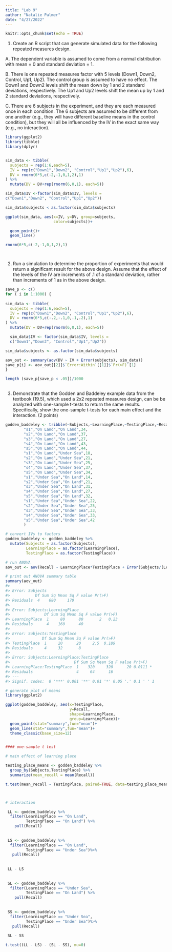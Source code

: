 ```yaml
---
title: "Lab 9"
author: "Natalie Palmer"
date: "4/27/2022"
---
```


```r
knitr::opts_chunk$set(echo = TRUE)
```

1. Create an R script that can generate simulated data for the following repeated 
measures design.

A. The dependent variable is assumed to come from a normal distribution with mean = 0 and standard deviation = 1.

B. There is one repeated measures factor with 5 levels (Down1, Down2, Control, Up1, Up2). The control group is assumed to have no effect. The Down1 and Down2 levels shift the mean down by 1 and 2 standard deviations, respectively. The Up1 and Up2 levels shift the mean up by 1 and 2 standard deviations, respectively.

C. There are 6 subjects in the experiment, and they are each measured once in each condition. The 6 subjects are assumed to be different from one another (e.g., they will have different baseline means in the control condition), but they will all be influenced by the IV in the exact same way (e.g., no interaction).


```r
library(ggplot2)
library(tibble)
library(dplyr)


sim_data <- tibble(
  subjects = rep(1:6,each=5),
  IV = rep(c("Down1","Down2", "Control","Up1","Up2"),6),
  DV = rnorm(6*5,c(-2,-1,0,1,2),1)
) %>%
  mutate(DV = DV+rep(rnorm(6,0,1), each=5))

sim_data$IV <-factor(sim_data$IV, levels = 
c("Down1","Down2", "Control","Up1","Up2"))

sim_data$subjects < as.factor(sim_data$subjects) 

ggplot(sim_data, aes(x=IV, y=DV, group=subjects,
                     color=subjects))+

  geom_point()+
  geom_line()

rnorm(6*5,c(-2,-1,0,1,2),1)




```


2. Run a simulation to determine the proportion of experiments that would return a significant result for the above design. Assume that the effect of the levels of the IV are increments of .1 of a standard deviation, rather than increments of 1 as in the above design.

```r

save_p <- c()
for ( i in 1:1000) {
  
sim_data <- tibble(
  subjects = rep(1:6,each=5),
  IV = rep(c("Down1","Down2", "Control","Up1","Up2"),6),
  DV = rnorm(6*5,c(-.2,-.1,0,.1,.2),1)
) %>%
  mutate(DV = DV+rep(rnorm(6,0,1), each=5))

  sim_data$IV <- factor(sim_data$IV, levels =
  c("Down1","Down2", "Control","Up1","Up2"))

sim_data$subjects <- as.factor(sim_data$subjects)

aov_out <- summary(aov(DV ~ IV + Error(subjects), sim_data))
save_p[i] <- aov_out[[2]]$`Error:Within`[[1]]$`Pr(>F)`[1]
}  

length (save_p[save_p < .05])/1000
                  
```

3. Demonstrate that the Godden and Baddeley example data from the textbook (19.5), which used a 2x2 repeated measures design, can be be analyzed with one-sample t-tests to return the same results. Specifically, show the one-sample t-tests for each main effect and the interaction. (2 points)

```r

godden_baddeley <- tribble(~Subjects,~LearningPlace,~TestingPlace,~Recall,
        "s1","On Land","On Land",34,
        "s2","On Land","On Land",37,
        "s3","On Land","On Land",27,
        "s4","On Land","On Land",43,
        "s5","On Land","On Land",44,
        "s1","On Land","Under Sea",18,
        "s2","On Land","Under Sea",21,
        "s3","On Land","Under Sea",25,
        "s4","On Land","Under Sea",37,
        "s5","On Land","Under Sea",34,
        "s1","Under Sea","On Land",14,
        "s2","Under Sea","On Land",21,
        "s3","Under Sea","On Land",31,
        "s4","Under Sea","On Land",27,
        "s5","Under Sea","On Land",32,
        "s1","Under Sea","Under Sea",22,
        "s2","Under Sea","Under Sea",25,
        "s3","Under Sea","Under Sea",33,
        "s4","Under Sea","Under Sea",33,
        "s5","Under Sea","Under Sea",42
        )

# convert IVs to factors
godden_baddeley <- godden_baddeley %>%
  mutate(Subjects = as.factor(Subjects),
         LearningPlace = as.factor(LearningPlace),
         TestingPlace = as.factor(TestingPlace))

# run ANOVA
aov_out <- aov(Recall ~ LearningPlace*TestingPlace + Error(Subjects/(LearningPlace*TestingPlace)), godden_baddeley)

# print out ANOVA summary table
summary(aov_out)
#> 
#> Error: Subjects
#>           Df Sum Sq Mean Sq F value Pr(>F)
#> Residuals  4    680     170               
#> 
#> Error: Subjects:LearningPlace
#>               Df Sum Sq Mean Sq F value Pr(>F)
#> LearningPlace  1     80      80       2   0.23
#> Residuals      4    160      40               
#> 
#> Error: Subjects:TestingPlace
#>              Df Sum Sq Mean Sq F value Pr(>F)
#> TestingPlace  1     20      20     2.5  0.189
#> Residuals     4     32       8               
#> 
#> Error: Subjects:LearningPlace:TestingPlace
#>                            Df Sum Sq Mean Sq F value Pr(>F)  
#> LearningPlace:TestingPlace  1    320     320      20 0.0111 *
#> Residuals                   4     64      16                 
#> ---
#> Signif. codes:  0 '***' 0.001 '**' 0.01 '*' 0.05 '.' 0.1 ' ' 1

# generate plot of means
library(ggplot2)

ggplot(godden_baddeley, aes(x=TestingPlace,
                            y=Recall,
                            shape=LearningPlace,
                            group=LearningPlace))+
  geom_point(stat="summary",fun="mean")+
  geom_line(stat="summary",fun="mean")+
  theme_classic(base_size=12)


#### one-sample t test

# main effect of learning place

testing_place_means <- godden_baddeley %>%
  group_by(Subjects,TestingPlace) %>%
  summarize(mean_recall = mean(Recall))

t.test(mean_recall ~ TestingPlace, paired=TRUE, data=testing_place_means)



# interaction

 LL <- godden_baddeley %>%
  filter(LearningPlace == "On Land",
         TestingPlace == "On Land") %>%
    pull(Recall)
  
  
 LS <- godden_baddeley %>%
  filter(LearningPlace == "On Land",
         TestingPlace == "Under Sea")%>%
   pull(Recall)
  
  
 LL - LS
  
  
 SL <- godden_baddeley %>%
  filter(LearningPlace == "Under Sea",
         TestingPlace == "On Land") %>%
    pull(Recall)
  
  
 SS <- godden_baddeley %>%
  filter(LearningPlace == "Under Sea",
         TestingPlace == "Under Sea")%>%
   pull(Recall)
  
 SL - SS

t.test((LL - LS) - (SL - SS), mu=0)

  
```

